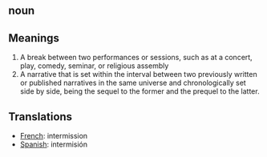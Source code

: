 == noun ==

== Meanings ==

#A break between two performances or sessions, such as at a concert, play, comedy, seminar, or religious assembly
#A narrative that is set within the interval between two previously written or published narratives in the same universe and chronologically set side by side, being the sequel to the former and the prequel to the latter.

== Translations ==

* [[French]]: intermission
* [[Spanish]]: intermisión